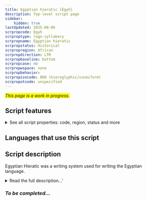 ```yaml
---
title: Egyptian hieratic [Egyh]
description: Top-level script page
sidebar:
    hidden: true
lastUpdated: 2025-08-06
scrpropcode: Egyh
scrproptype: logo-syllabary
scrpropname: Egyptian hieratic
scrpropstatus: Historical
scrpropregion: African
scrpropdirection: LTR
scrpropbaseline: bottom
scrpropcase: no
scrpropwspace: none
scrpropbehavior: 
scrpropisocode: 060 (hieroglyphic/cuneiform)
scrpropotcode: unspecified
---
```


<span style='background-color:yellow'>_This page is a work in progress._</span>


## Script features

<details>
<summary> See all script properties: code, region, status and more</summary>
<ScriptInfo />
</details>

## Languages that use this script

<WsList script='Egyh' wsMax='5' />

## Script description

Egyptian Hieratic was a writing system used for writing the Egyptian language.

<details><summary>Read the full description...'</summary>_Not yet available._</details>

### _To be completed..._

